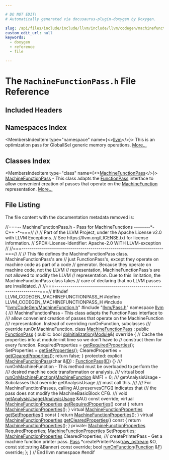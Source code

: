 ```yaml
---

# DO NOT EDIT!
# Automatically generated via docusaurus-plugin-doxygen by Doxygen.

slug: /api/files/include/include/llvm/include/llvm/codegen/machinefunctionpass-h
custom_edit_url: null
keywords:
  - doxygen
  - reference
  - file

---
```





# The `MachineFunctionPass.h` File Reference

<DoxygenPage pluginConfig={pluginConfig}>



## Included Headers

<IncludesList>
<IncludesListItem
  filePath="llvm/CodeGen/MachineFunction.h"
  permalink="/docs/api/files/include/include/llvm/include/llvm/codegen/machinefunction-h"
  isLocal="true" />
<IncludesListItem
  filePath="llvm/Pass.h"
  permalink="/docs/api/files/include/include/llvm/pass-h"
  isLocal="true" />
</IncludesList>

## Namespaces Index

<MembersIndex>

<MembersIndexItem
  type="namespace"
  name={<><a href="/docs/api/namespaces/llvm">llvm</a></>}>
This is an optimization pass for GlobalISel generic memory operations. <a href="/docs/api/namespaces/llvm/#details">More...</a>
</MembersIndexItem>

</MembersIndex>

## Classes Index

<MembersIndex>

<MembersIndexItem
  type="class"
  name={<><a href="/docs/api/classes/llvm/machinefunctionpass">MachineFunctionPass</a></>}>
<a href="/docs/api/classes/llvm/machinefunctionpass">MachineFunctionPass</a> - This class adapts the <a href="/docs/api/classes/llvm/functionpass">FunctionPass</a> interface to allow convenient creation of passes that operate on the <a href="/docs/api/classes/llvm/machinefunction">MachineFunction</a> representation. <a href="/docs/api/classes/llvm/machinefunctionpass/#details">More...</a>
</MembersIndexItem>

</MembersIndex>


## File Listing

The file content with the documentation metadata removed is:

<ProgramListing>

<Link id="l00001" /><CodeLine lineNumber="1"><Highlight kind="comment">//===-- MachineFunctionPass.h - Pass for MachineFunctions --------&#42;-C++ -&#42;-===//</Highlight><Highlight kind="normal"></Highlight></CodeLine>
<Link id="l00002" /><CodeLine lineNumber="2"><Highlight kind="normal"></Highlight><Highlight kind="comment">//</Highlight><Highlight kind="normal"></Highlight></CodeLine>
<Link id="l00003" /><CodeLine lineNumber="3"><Highlight kind="normal"></Highlight><Highlight kind="comment">// Part of the LLVM Project, under the Apache License v2.0 with LLVM Exceptions.</Highlight><Highlight kind="normal"></Highlight></CodeLine>
<Link id="l00004" /><CodeLine lineNumber="4"><Highlight kind="normal"></Highlight><Highlight kind="comment">// See https://llvm.org/LICENSE.txt for license information.</Highlight><Highlight kind="normal"></Highlight></CodeLine>
<Link id="l00005" /><CodeLine lineNumber="5"><Highlight kind="normal"></Highlight><Highlight kind="comment">// SPDX-License-Identifier: Apache-2.0 WITH LLVM-exception</Highlight><Highlight kind="normal"></Highlight></CodeLine>
<Link id="l00006" /><CodeLine lineNumber="6"><Highlight kind="normal"></Highlight><Highlight kind="comment">//</Highlight><Highlight kind="normal"></Highlight></CodeLine>
<Link id="l00007" /><CodeLine lineNumber="7"><Highlight kind="normal"></Highlight><Highlight kind="comment">//===----------------------------------------------------------------------===//</Highlight><Highlight kind="normal"></Highlight></CodeLine>
<Link id="l00008" /><CodeLine lineNumber="8"><Highlight kind="normal"></Highlight><Highlight kind="comment">//</Highlight><Highlight kind="normal"></Highlight></CodeLine>
<Link id="l00009" /><CodeLine lineNumber="9"><Highlight kind="normal"></Highlight><Highlight kind="comment">// This file defines the MachineFunctionPass class.  MachineFunctionPass&#39;s are</Highlight><Highlight kind="normal"></Highlight></CodeLine>
<Link id="l00010" /><CodeLine lineNumber="10"><Highlight kind="normal"></Highlight><Highlight kind="comment">// just FunctionPass&#39;s, except they operate on machine code as part of a code</Highlight><Highlight kind="normal"></Highlight></CodeLine>
<Link id="l00011" /><CodeLine lineNumber="11"><Highlight kind="normal"></Highlight><Highlight kind="comment">// generator.  Because they operate on machine code, not the LLVM</Highlight><Highlight kind="normal"></Highlight></CodeLine>
<Link id="l00012" /><CodeLine lineNumber="12"><Highlight kind="normal"></Highlight><Highlight kind="comment">// representation, MachineFunctionPass&#39;s are not allowed to modify the LLVM</Highlight><Highlight kind="normal"></Highlight></CodeLine>
<Link id="l00013" /><CodeLine lineNumber="13"><Highlight kind="normal"></Highlight><Highlight kind="comment">// representation.  Due to this limitation, the MachineFunctionPass class takes</Highlight><Highlight kind="normal"></Highlight></CodeLine>
<Link id="l00014" /><CodeLine lineNumber="14"><Highlight kind="normal"></Highlight><Highlight kind="comment">// care of declaring that no LLVM passes are invalidated.</Highlight><Highlight kind="normal"></Highlight></CodeLine>
<Link id="l00015" /><CodeLine lineNumber="15"><Highlight kind="normal"></Highlight><Highlight kind="comment">//</Highlight><Highlight kind="normal"></Highlight></CodeLine>
<Link id="l00016" /><CodeLine lineNumber="16"><Highlight kind="normal"></Highlight><Highlight kind="comment">//===----------------------------------------------------------------------===//</Highlight><Highlight kind="normal"></Highlight></CodeLine>
<Link id="l00017" /><CodeLine lineNumber="17"><Highlight kind="normal"></Highlight></CodeLine>
<Link id="l00018" /><CodeLine lineNumber="18"><Highlight kind="normal"></Highlight><Highlight kind="preprocessor">#ifndef LLVM&#95;CODEGEN&#95;MACHINEFUNCTIONPASS&#95;H</Highlight><Highlight kind="normal"></Highlight></CodeLine>
<Link id="l00019" /><CodeLine lineNumber="19"><Highlight kind="normal"></Highlight><Highlight kind="preprocessor">#define LLVM&#95;CODEGEN&#95;MACHINEFUNCTIONPASS&#95;H</Highlight><Highlight kind="normal"></Highlight></CodeLine>
<Link id="l00020" /><CodeLine lineNumber="20"><Highlight kind="normal"></Highlight></CodeLine>
<Link id="l00021" /><CodeLine lineNumber="21"><Highlight kind="normal"></Highlight><Highlight kind="preprocessor">#include &quot;<a href="/docs/api/files/include/include/llvm/include/llvm/codegen/machinefunction-h">llvm/CodeGen/MachineFunction.h</a>&quot;</Highlight><Highlight kind="normal"></Highlight></CodeLine>
<Link id="l00022" /><CodeLine lineNumber="22"><Highlight kind="normal"></Highlight><Highlight kind="preprocessor">#include &quot;<a href="/docs/api/files/include/include/llvm/pass-h">llvm/Pass.h</a>&quot;</Highlight><Highlight kind="normal"></Highlight></CodeLine>
<Link id="l00023" /><CodeLine lineNumber="23"><Highlight kind="normal"></Highlight></CodeLine>
<Link id="l00024" /><CodeLine lineNumber="24"><Highlight kind="normal"></Highlight><Highlight kind="keyword">namespace </Highlight><Highlight kind="normal"><a href="/docs/api/namespaces/llvm">llvm</a> &#123;</Highlight></CodeLine>
<Link id="l00025" /><CodeLine lineNumber="25"><Highlight kind="normal"></Highlight><Highlight kind="comment"></Highlight></CodeLine>
<Link id="l00026" /><CodeLine lineNumber="26"><Highlight kind="comment">/// MachineFunctionPass - This class adapts the FunctionPass interface to</Highlight></CodeLine>
<Link id="l00027" /><CodeLine lineNumber="27"><Highlight kind="comment">/// allow convenient creation of passes that operate on the MachineFunction</Highlight></CodeLine>
<Link id="l00028" /><CodeLine lineNumber="28"><Highlight kind="comment">/// representation. Instead of overriding runOnFunction, subclasses</Highlight></CodeLine>
<Link id="l00029" /><CodeLine lineNumber="29"><Highlight kind="comment">/// override runOnMachineFunction.</Highlight><Highlight kind="normal"></Highlight></CodeLine>
<Link id="l00030" /><CodeLine lineNumber="30" lineLink="/docs/api/classes/llvm/machinefunctionpass"><Highlight kind="normal"></Highlight><Highlight kind="keyword">class </Highlight><Highlight kind="normal"><a href="/docs/api/classes/llvm/machinefunctionpass/#a29c81d2386f4a727c6d33413807530c8">MachineFunctionPass</a> : </Highlight><Highlight kind="keyword">public</Highlight><Highlight kind="normal"> <a href="/docs/api/classes/llvm/functionpass/#a7691d83e3561f781cae4ce4a01bdfa93">FunctionPass</a> &#123;</Highlight></CodeLine>
<Link id="l00031" /><CodeLine lineNumber="31"><Highlight kind="normal"></Highlight><Highlight kind="keyword">public</Highlight><Highlight kind="normal">:</Highlight></CodeLine>
<Link id="l00032" /><CodeLine lineNumber="32" lineLink="/docs/api/classes/llvm/machinefunctionpass/#a204ffdf4717a340f8cbe1fd1341a8148"><Highlight kind="normal">  </Highlight><Highlight kind="keywordtype">bool</Highlight><Highlight kind="normal"> <a href="/docs/api/classes/llvm/machinefunctionpass/#a204ffdf4717a340f8cbe1fd1341a8148">doInitialization</a>(<a href="/docs/api/classes/llvm/module">Module</a>&amp;)</Highlight><Highlight kind="keyword"> override </Highlight><Highlight kind="normal">&#123;</Highlight></CodeLine>
<Link id="l00033" /><CodeLine lineNumber="33"><Highlight kind="normal">    </Highlight><Highlight kind="comment">// Cache the properties info at module-init time so we don&#39;t have to</Highlight><Highlight kind="normal"></Highlight></CodeLine>
<Link id="l00034" /><CodeLine lineNumber="34"><Highlight kind="normal">    </Highlight><Highlight kind="comment">// construct them for every function.</Highlight><Highlight kind="normal"></Highlight></CodeLine>
<Link id="l00035" /><CodeLine lineNumber="35"><Highlight kind="normal">    RequiredProperties = <a href="/docs/api/classes/llvm/machinefunctionpass/#af0f2f06a3a773431ee9813351d609c4d">getRequiredProperties</a>();</Highlight></CodeLine>
<Link id="l00036" /><CodeLine lineNumber="36"><Highlight kind="normal">    SetProperties = <a href="/docs/api/classes/llvm/machinefunctionpass/#a8fbedd15c1c809e6050f3fd3ccd3338e">getSetProperties</a>();</Highlight></CodeLine>
<Link id="l00037" /><CodeLine lineNumber="37"><Highlight kind="normal">    ClearedProperties = <a href="/docs/api/classes/llvm/machinefunctionpass/#a22bc7c91051dca8dc211c3afe9929603">getClearedProperties</a>();</Highlight></CodeLine>
<Link id="l00038" /><CodeLine lineNumber="38"><Highlight kind="normal">    </Highlight><Highlight kind="keywordflow">return</Highlight><Highlight kind="normal"> </Highlight><Highlight kind="keyword">false</Highlight><Highlight kind="normal">;</Highlight></CodeLine>
<Link id="l00039" /><CodeLine lineNumber="39"><Highlight kind="normal">  &#125;</Highlight></CodeLine>
<Link id="l00040" /><CodeLine lineNumber="40"><Highlight kind="normal"></Highlight><Highlight kind="keyword">protected</Highlight><Highlight kind="normal">:</Highlight></CodeLine>
<Link id="l00041" /><CodeLine lineNumber="41" lineLink="/docs/api/classes/llvm/machinefunctionpass/#a29c81d2386f4a727c6d33413807530c8"><Highlight kind="normal">  </Highlight><Highlight kind="keyword">explicit</Highlight><Highlight kind="normal"> <a href="/docs/api/classes/llvm/machinefunctionpass/#a29c81d2386f4a727c6d33413807530c8">MachineFunctionPass</a>(</Highlight><Highlight kind="keywordtype">char</Highlight><Highlight kind="normal"> &amp;<a href="/docs/api/namespaces/llvm/callingconv/#abdf8cf606905c10634e831390981b0ed">ID</a>) : <a href="/docs/api/classes/llvm/functionpass/#a7691d83e3561f781cae4ce4a01bdfa93">FunctionPass</a>(<a href="/docs/api/namespaces/llvm/callingconv/#abdf8cf606905c10634e831390981b0ed">ID</a>) &#123;&#125;</Highlight></CodeLine>
<Link id="l00042" /><CodeLine lineNumber="42"><Highlight kind="normal"></Highlight><Highlight kind="comment"></Highlight></CodeLine>
<Link id="l00043" /><CodeLine lineNumber="43"><Highlight kind="comment">  /// runOnMachineFunction - This method must be overloaded to perform the</Highlight></CodeLine>
<Link id="l00044" /><CodeLine lineNumber="44"><Highlight kind="comment">  /// desired machine code transformation or analysis.</Highlight></CodeLine>
<Link id="l00045" /><CodeLine lineNumber="45"><Highlight kind="comment">  ///</Highlight><Highlight kind="normal"></Highlight></CodeLine>
<Link id="l00046" /><CodeLine lineNumber="46" lineLink="/docs/api/classes/llvm/machinefunctionpass/#abb98ed32e4e5acae62ef3edd7bf04fb5"><Highlight kind="normal">  </Highlight><Highlight kind="keyword">virtual</Highlight><Highlight kind="normal"> </Highlight><Highlight kind="keywordtype">bool</Highlight><Highlight kind="normal"> <a href="/docs/api/classes/llvm/machinefunctionpass/#abb98ed32e4e5acae62ef3edd7bf04fb5">runOnMachineFunction</a>(<a href="/docs/api/classes/llvm/machinefunction">MachineFunction</a> &amp;MF) = 0;</Highlight></CodeLine>
<Link id="l00047" /><CodeLine lineNumber="47"><Highlight kind="normal"></Highlight><Highlight kind="comment"></Highlight></CodeLine>
<Link id="l00048" /><CodeLine lineNumber="48"><Highlight kind="comment">  /// getAnalysisUsage - Subclasses that override getAnalysisUsage</Highlight></CodeLine>
<Link id="l00049" /><CodeLine lineNumber="49"><Highlight kind="comment">  /// must call this.</Highlight></CodeLine>
<Link id="l00050" /><CodeLine lineNumber="50"><Highlight kind="comment">  ///</Highlight></CodeLine>
<Link id="l00051" /><CodeLine lineNumber="51"><Highlight kind="comment">  /// For MachineFunctionPasses, calling AU.preservesCFG() indicates that</Highlight></CodeLine>
<Link id="l00052" /><CodeLine lineNumber="52"><Highlight kind="comment">  /// the pass does not modify the MachineBasicBlock CFG.</Highlight></CodeLine>
<Link id="l00053" /><CodeLine lineNumber="53"><Highlight kind="comment">  ///</Highlight><Highlight kind="normal"></Highlight></CodeLine>
<Link id="l00054" /><CodeLine lineNumber="54"><Highlight kind="normal">  </Highlight><Highlight kind="keywordtype">void</Highlight><Highlight kind="normal"> <a href="/docs/api/classes/llvm/machinefunctionpass/#a864fd57b4304ef933b3281d0ef85a88e">getAnalysisUsage</a>(<a href="/docs/api/classes/llvm/analysisusage">AnalysisUsage</a> &amp;AU) </Highlight><Highlight kind="keyword">const override</Highlight><Highlight kind="normal">;</Highlight></CodeLine>
<Link id="l00055" /><CodeLine lineNumber="55"><Highlight kind="normal"></Highlight></CodeLine>
<Link id="l00056" /><CodeLine lineNumber="56" lineLink="/docs/api/classes/llvm/machinefunctionpass/#af0f2f06a3a773431ee9813351d609c4d"><Highlight kind="normal">  </Highlight><Highlight kind="keyword">virtual</Highlight><Highlight kind="normal"> <a href="/docs/api/classes/llvm/machinefunctionproperties">MachineFunctionProperties</a> <a href="/docs/api/classes/llvm/machinefunctionpass/#af0f2f06a3a773431ee9813351d609c4d">getRequiredProperties</a>()</Highlight><Highlight kind="keyword"> const </Highlight><Highlight kind="normal">&#123;</Highlight></CodeLine>
<Link id="l00057" /><CodeLine lineNumber="57"><Highlight kind="normal">    </Highlight><Highlight kind="keywordflow">return</Highlight><Highlight kind="normal"> <a href="/docs/api/classes/llvm/machinefunctionproperties">MachineFunctionProperties</a>();</Highlight></CodeLine>
<Link id="l00058" /><CodeLine lineNumber="58"><Highlight kind="normal">  &#125;</Highlight></CodeLine>
<Link id="l00059" /><CodeLine lineNumber="59" lineLink="/docs/api/classes/llvm/machinefunctionpass/#a8fbedd15c1c809e6050f3fd3ccd3338e"><Highlight kind="normal">  </Highlight><Highlight kind="keyword">virtual</Highlight><Highlight kind="normal"> <a href="/docs/api/classes/llvm/machinefunctionproperties">MachineFunctionProperties</a> <a href="/docs/api/classes/llvm/machinefunctionpass/#a8fbedd15c1c809e6050f3fd3ccd3338e">getSetProperties</a>()</Highlight><Highlight kind="keyword"> const </Highlight><Highlight kind="normal">&#123;</Highlight></CodeLine>
<Link id="l00060" /><CodeLine lineNumber="60"><Highlight kind="normal">    </Highlight><Highlight kind="keywordflow">return</Highlight><Highlight kind="normal"> <a href="/docs/api/classes/llvm/machinefunctionproperties">MachineFunctionProperties</a>();</Highlight></CodeLine>
<Link id="l00061" /><CodeLine lineNumber="61"><Highlight kind="normal">  &#125;</Highlight></CodeLine>
<Link id="l00062" /><CodeLine lineNumber="62" lineLink="/docs/api/classes/llvm/machinefunctionpass/#a22bc7c91051dca8dc211c3afe9929603"><Highlight kind="normal">  </Highlight><Highlight kind="keyword">virtual</Highlight><Highlight kind="normal"> <a href="/docs/api/classes/llvm/machinefunctionproperties">MachineFunctionProperties</a> <a href="/docs/api/classes/llvm/machinefunctionpass/#a22bc7c91051dca8dc211c3afe9929603">getClearedProperties</a>()</Highlight><Highlight kind="keyword"> const </Highlight><Highlight kind="normal">&#123;</Highlight></CodeLine>
<Link id="l00063" /><CodeLine lineNumber="63"><Highlight kind="normal">    </Highlight><Highlight kind="keywordflow">return</Highlight><Highlight kind="normal"> <a href="/docs/api/classes/llvm/machinefunctionproperties">MachineFunctionProperties</a>();</Highlight></CodeLine>
<Link id="l00064" /><CodeLine lineNumber="64"><Highlight kind="normal">  &#125;</Highlight></CodeLine>
<Link id="l00065" /><CodeLine lineNumber="65"><Highlight kind="normal"></Highlight></CodeLine>
<Link id="l00066" /><CodeLine lineNumber="66"><Highlight kind="normal"></Highlight><Highlight kind="keyword">private</Highlight><Highlight kind="normal">:</Highlight></CodeLine>
<Link id="l00067" /><CodeLine lineNumber="67"><Highlight kind="normal">  <a href="/docs/api/classes/llvm/machinefunctionproperties">MachineFunctionProperties</a> RequiredProperties;</Highlight></CodeLine>
<Link id="l00068" /><CodeLine lineNumber="68"><Highlight kind="normal">  <a href="/docs/api/classes/llvm/machinefunctionproperties">MachineFunctionProperties</a> SetProperties;</Highlight></CodeLine>
<Link id="l00069" /><CodeLine lineNumber="69"><Highlight kind="normal">  <a href="/docs/api/classes/llvm/machinefunctionproperties">MachineFunctionProperties</a> ClearedProperties;</Highlight></CodeLine>
<Link id="l00070" /><CodeLine lineNumber="70"><Highlight kind="normal"></Highlight><Highlight kind="comment"></Highlight></CodeLine>
<Link id="l00071" /><CodeLine lineNumber="71"><Highlight kind="comment">  /// createPrinterPass - Get a machine function printer pass.</Highlight><Highlight kind="normal"></Highlight></CodeLine>
<Link id="l00072" /><CodeLine lineNumber="72"><Highlight kind="normal">  <a href="/docs/api/classes/llvm/pass">Pass</a> &#42;createPrinterPass(<a href="/docs/api/classes/llvm/raw-ostream">raw&#95;ostream</a> &amp;O,</Highlight></CodeLine>
<Link id="l00073" /><CodeLine lineNumber="73"><Highlight kind="normal">                          </Highlight><Highlight kind="keyword">const</Highlight><Highlight kind="normal"> std::string &amp;Banner) </Highlight><Highlight kind="keyword">const override</Highlight><Highlight kind="normal">;</Highlight></CodeLine>
<Link id="l00074" /><CodeLine lineNumber="74"><Highlight kind="normal"></Highlight></CodeLine>
<Link id="l00075" /><CodeLine lineNumber="75"><Highlight kind="normal">  </Highlight><Highlight kind="keywordtype">bool</Highlight><Highlight kind="normal"> <a href="/docs/api/files/lib/lib/transforms/lib/transforms/utils/entryexitinstrumenter-cpp/#a3985f1f39349428d17f0d2b81ebc6349">runOnFunction</a>(<a href="/docs/api/classes/llvm/function">Function</a> &amp;<a href="/docs/api/files/lib/lib/support/md5-cpp/#a96d73bbd7af15cb1fc38c3f4a3bd82e9">F</a>) </Highlight><Highlight kind="keyword">override</Highlight><Highlight kind="normal">;</Highlight></CodeLine>
<Link id="l00076" /><CodeLine lineNumber="76"><Highlight kind="normal">&#125;;</Highlight></CodeLine>
<Link id="l00077" /><CodeLine lineNumber="77"><Highlight kind="normal"></Highlight></CodeLine>
<Link id="l00078" /><CodeLine lineNumber="78"><Highlight kind="normal">&#125; </Highlight><Highlight kind="comment">// End llvm namespace</Highlight><Highlight kind="normal"></Highlight></CodeLine>
<Link id="l00079" /><CodeLine lineNumber="79"><Highlight kind="normal"></Highlight></CodeLine>
<Link id="l00080" /><CodeLine lineNumber="80"><Highlight kind="normal"></Highlight><Highlight kind="preprocessor">#endif</Highlight></CodeLine>

</ProgramListing>


</DoxygenPage>
